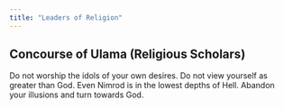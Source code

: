 ```yaml
---
title: "Leaders of Religion"
---
```


## Concourse of Ulama (Religious Scholars)

Do not worship the idols of your own desires. Do not view yourself as greater than God. Even Nimrod is in the lowest depths of Hell. Abandon your illusions and turn towards God.

## 
